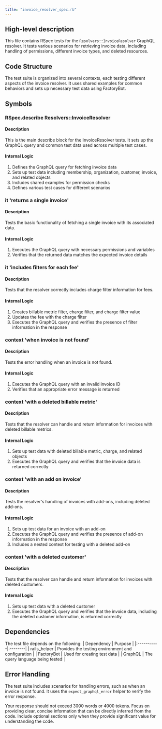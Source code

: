 ```yaml
---
title: "invoice_resolver_spec.rb"
---
```


## High-level description
This file contains RSpec tests for the `Resolvers::InvoiceResolver` GraphQL resolver. It tests various scenarios for retrieving invoice data, including handling of permissions, different invoice types, and deleted resources.

## Code Structure
The test suite is organized into several contexts, each testing different aspects of the invoice resolver. It uses shared examples for common behaviors and sets up necessary test data using FactoryBot.

## Symbols

### RSpec.describe Resolvers::InvoiceResolver
#### Description
This is the main describe block for the InvoiceResolver tests. It sets up the GraphQL query and common test data used across multiple test cases.

#### Internal Logic
1. Defines the GraphQL query for fetching invoice data
2. Sets up test data including membership, organization, customer, invoice, and related objects
3. Includes shared examples for permission checks
4. Defines various test cases for different scenarios

### it 'returns a single invoice'
#### Description
Tests the basic functionality of fetching a single invoice with its associated data.

#### Internal Logic
1. Executes the GraphQL query with necessary permissions and variables
2. Verifies that the returned data matches the expected invoice details

### it 'includes filters for each fee'
#### Description
Tests that the resolver correctly includes charge filter information for fees.

#### Internal Logic
1. Creates billable metric filter, charge filter, and charge filter value
2. Updates the fee with the charge filter
3. Executes the GraphQL query and verifies the presence of filter information in the response

### context 'when invoice is not found'
#### Description
Tests the error handling when an invoice is not found.

#### Internal Logic
1. Executes the GraphQL query with an invalid invoice ID
2. Verifies that an appropriate error message is returned

### context 'with a deleted billable metric'
#### Description
Tests that the resolver can handle and return information for invoices with deleted billable metrics.

#### Internal Logic
1. Sets up test data with deleted billable metric, charge, and related objects
2. Executes the GraphQL query and verifies that the invoice data is returned correctly

### context 'with an add on invoice'
#### Description
Tests the resolver's handling of invoices with add-ons, including deleted add-ons.

#### Internal Logic
1. Sets up test data for an invoice with an add-on
2. Executes the GraphQL query and verifies the presence of add-on information in the response
3. Includes a nested context for testing with a deleted add-on

### context 'with a deleted customer'
#### Description
Tests that the resolver can handle and return information for invoices with deleted customers.

#### Internal Logic
1. Sets up test data with a deleted customer
2. Executes the GraphQL query and verifies that the invoice data, including the deleted customer information, is returned correctly

## Dependencies
The test file depends on the following:
| Dependency | Purpose |
|:-----------|:--------|
| rails_helper | Provides the testing environment and configuration |
| FactoryBot | Used for creating test data |
| GraphQL | The query language being tested |

## Error Handling
The test suite includes scenarios for handling errors, such as when an invoice is not found. It uses the `expect_graphql_error` helper to verify the error response.

Your response should not exceed 3000 words or 4000 tokens. Focus on providing clear, concise information that can be directly inferred from the code. Include optional sections only when they provide significant value for understanding the code.